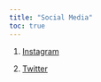 ```yaml
---
title: "Social Media"
toc: true
---
```


1.  [Instagram](https://www.instagram.com/afrodataviz/)

2.  [Twitter](https://twitter.com/afrodataviz1)

